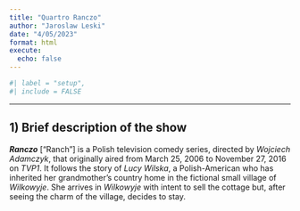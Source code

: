 ---
title: "Quartro Ranczo"
author: "Jaroslaw Leski"
date: "4/05/2023"
format: html
execute:
  echo: false
---

```{r}
#| label = "setup",
#| include = FALSE

```

------------------------------------------------------------------------

## 1) Brief description of the show

***Ranczo*** \["Ranch"\] is a Polish television comedy series, directed by *Wojciech* *Adamczyk*, that originally aired from March 25, 2006 to November 27, 2016 on *TVP1*. It follows the story of *Lucy Wilska*, a Polish-American who has inherited her grandmother's country home in the fictional small village of *Wilkowyje*. She arrives in *Wilkowyje* with intent to sell the cottage but, after seeing the charm of the village, decides to stay.

## 
